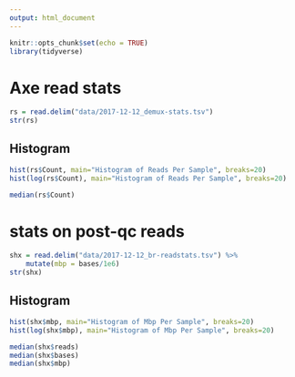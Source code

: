 ```yaml
---
output: html_document
---
```


```r
knitr::opts_chunk$set(echo = TRUE)
library(tidyverse)
```

# Axe read stats

```r
rs = read.delim("data/2017-12-12_demux-stats.tsv")
str(rs)
```

## Histogram

```r
hist(rs$Count, main="Histogram of Reads Per Sample", breaks=20)
hist(log(rs$Count), main="Histogram of Reads Per Sample", breaks=20)
```

```r
median(rs$Count)
```

# stats on post-qc reads

```r
shx = read.delim("data/2017-12-12_br-readstats.tsv") %>% 
    mutate(mbp = bases/1e6)
str(shx)
```

## Histogram

```r
hist(shx$mbp, main="Histogram of Mbp Per Sample", breaks=20)
hist(log(shx$mbp), main="Histogram of Mbp Per Sample", breaks=20)
```

```r
median(shx$reads)
median(shx$bases)
median(shx$mbp)
```